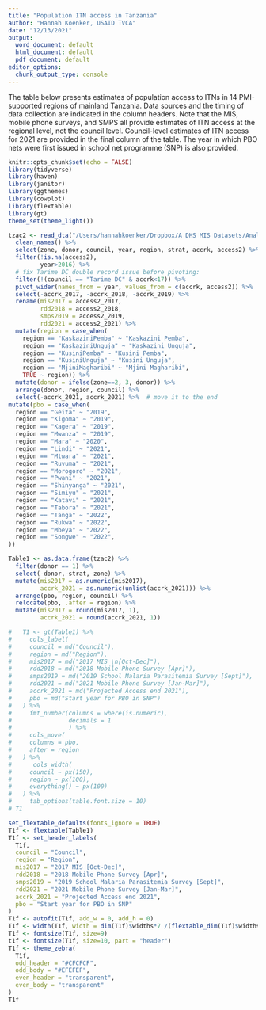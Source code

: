 ```yaml
---
title: "Population ITN access in Tanzania"
author: "Hannah Koenker, USAID TVCA"
date: "12/13/2021"
output:
  word_document: default
  html_document: default
  pdf_document: default
editor_options:
  chunk_output_type: console
---
```


The table below presents estimates of population access to ITNs in 14 PMI-supported regions of mainland Tanzania. Data sources and the timing of data collection are indicated in the column headers. Note that the MIS, mobile phone surveys, and SMPS all provide estimates of ITN access at the regional level, not the council level. Council-level estimates of ITN access for 2021 are provided in the final column of the table. The year in which PBO nets were first issued in school net programme (SNP) is also provided. 
```r
knitr::opts_chunk$set(echo = FALSE)
library(tidyverse)
library(haven)
library(janitor)
library(ggthemes)
library(cowplot)
library(flextable)
library(gt)
theme_set(theme_light())
```

```r
tzac2 <- read_dta("/Users/hannahkoenker/Dropbox/A DHS MIS Datasets/Analysis/TVCA/Access Estimates/output/tz__accrk_total_znz_tnvs_strat_mrc_snp_rch_pop_2012_2030.dta") %>% 
  clean_names() %>% 
  select(zone, donor, council, year, region, strat, accrk, access2) %>% 
  filter(!is.na(access2),
         year>2016) %>% 
  # fix Tarime DC double record issue before pivoting:
  filter(!(council == "Tarime DC" & accrk<17)) %>% 
  pivot_wider(names_from = year, values_from = c(accrk, access2)) %>% 
  select(-accrk_2017, -accrk_2018, -accrk_2019) %>% 
  rename(mis2017 = access2_2017,
         rdd2018 = access2_2018,
         smps2019 = access2_2019,
         rdd2021 = access2_2021) %>% 
  mutate(region = case_when(
    region == "KaskaziniPemba" ~ "Kaskazini Pemba",
    region == "KaskaziniUnguja" ~ "Kaskazini Unguja",
    region == "KusiniPemba" ~ "Kusini Pemba",
    region == "KusiniUnguja" ~ "Kusini Unguja",
    region == "MjiniMagharibi" ~ "Mjini Magharibi",
    TRUE ~ region)) %>% 
  mutate(donor = ifelse(zone==2, 3, donor)) %>% 
  arrange(donor, region, council) %>% 
  select(-accrk_2021, accrk_2021) %>%  # move it to the end 
mutate(pbo = case_when(
  region == "Geita" ~ "2019",
  region == "Kigoma" ~ "2019",
  region == "Kagera" ~ "2019",
  region == "Mwanza" ~ "2019",
  region == "Mara" ~ "2020",
  region == "Lindi" ~ "2021",
  region == "Mtwara" ~ "2021",
  region == "Ruvuma" ~ "2021",
  region == "Morogoro" ~ "2021",
  region == "Pwani" ~ "2021",
  region == "Shinyanga" ~ "2021",
  region == "Simiyu" ~ "2021",
  region == "Katavi" ~ "2021",
  region == "Tabora" ~ "2021",
  region == "Tanga" ~ "2022",
  region == "Rukwa" ~ "2022",
  region == "Mbeya" ~ "2022",
  region == "Songwe" ~ "2022",
))
```

```r
Table1 <- as.data.frame(tzac2) %>%
  filter(donor == 1) %>%
  select(-donor,-strat,-zone) %>%
  mutate(mis2017 = as.numeric(mis2017),
         accrk_2021 = as.numeric(unlist(accrk_2021))) %>%
  arrange(pbo, region, council) %>%
  relocate(pbo, .after = region) %>%
  mutate(mis2017 = round(mis2017, 1),
         accrk_2021 = round(accrk_2021, 1))

```

``` r
#   T1 <- gt(Table1) %>% 
#     cols_label(
#     council = md("Council"),
#     region = md("Region"),
#     mis2017 = md("2017 MIS \n[Oct-Dec]"),
#     rdd2018 = md("2018 Mobile Phone Survey [Apr]"),
#     smps2019 = md("2019 School Malaria Parasitemia Survey [Sept]"),
#     rdd2021 = md("2021 Mobile Phone Survey [Jan-Mar]"),
#     accrk_2021 = md("Projected Access end 2021"),
#     pbo = md("Start year for PBO in SNP")
#   ) %>% 
#     fmt_number(columns = where(is.numeric),
#                decimals = 1
#                ) %>% 
#     cols_move(
#     columns = pbo,
#     after = region
#   ) %>% 
#      cols_width(
#     council ~ px(150),
#     region ~ px(100),
#     everything() ~ px(100)
#   ) %>% 
#     tab_options(table.font.size = 10)
# T1
```

```r
set_flextable_defaults(fonts_ignore = TRUE)
T1f <- flextable(Table1)
T1f <- set_header_labels(
  T1f,
  council = "Council",
  region = "Region",
  mis2017 = "2017 MIS [Oct-Dec]",
  rdd2018 = "2018 Mobile Phone Survey [Apr]",
  smps2019 = "2019 School Malaria Parasitemia Survey [Sept]",
  rdd2021 = "2021 Mobile Phone Survey [Jan-Mar]",
  accrk_2021 = "Projected Access end 2021",
  pbo = "Start year for PBO in SNP"
) 
T1f <- autofit(T1f, add_w = 0, add_h = 0)
T1f <- width(T1f, width = dim(T1f)$widths*7 /(flextable_dim(T1f)$widths))
T1f <- fontsize(T1f, size=9)
t1f <- fontsize(T1f, size=10, part = "header")
T1f <- theme_zebra(
  T1f,
  odd_header = "#CFCFCF",
  odd_body = "#EFEFEF",
  even_header = "transparent",
  even_body = "transparent"
)
T1f
```

